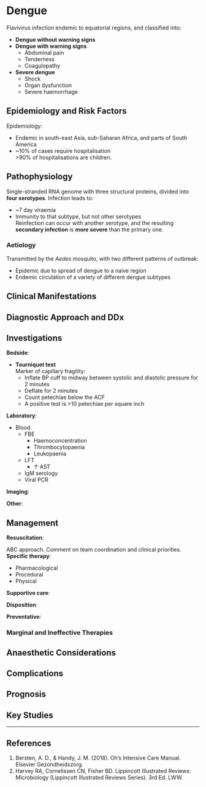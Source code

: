 # Dengue

Flavivirus infection endemic to equatorial regions, and classified into:

* **Dengue without warning signs**
* **Dengue with warning signs**
	* Abdominal pain
	* Tenderness
	* Coagulopathy
* **Severe dengue**
	* Shock
	* Organ dysfunction
	* Severe haemorrhage


## Epidemiology and Risk Factors

Epidemiology:

* Endemic in south-east Asia, sub-Saharan Africa, and parts of South America
* ~10% of cases require hospitalisation\
\>90% of hospitalisations are children.


## Pathophysiology

Single-stranded RNA genome with three structural proteins, divided into **four serotypes**. Infection leads to:

* ~7 day viraemia
* Immunity to that subtype, but not other serotypes\
Reinfection can occur with another serotype, and the resulting **secondary infection** is **more severe** than the primary one.


### Aetiology

Transmitted by the *Aedes* mosquito, with two different patterns of outbreak:

* Epidemic due to spread of dengue to a naive region
* Endemic circulation of a variety of different dengue subtypes

## Clinical Manifestations

## Diagnostic Approach and DDx

## Investigations

**Bedside**:

* **Tourniquet test**\
Marker of capillary fragility:
	* Inflate BP cuff to midway between systolic and diastolic pressure for 2 minutes
	* Deflate for 2 minutes
	* Count petechiae below the ACF
	* A positive test is >10 petechiae per square inch

**Laboratory**:

* Blood
	* FBE
		* Haemoconcentration
		* Thrombocytopaenia
		* Leukopaenia
	* LFT
		* ↑ AST
	* IgM serology
	* Viral PCR
	

**Imaging**:

**Other**:

## Management

**Resuscitation**:\

ABC approach. Comment on team coordination and clinical priorities.
**Specific therapy**:

* Pharmacological
* Procedural
* Physical

**Supportive care**:

**Disposition**:

**Preventative**:


### Marginal and Ineffective Therapies

## Anaesthetic Considerations

## Complications

## Prognosis

## Key Studies


---

## References

1. Bersten, A. D., & Handy, J. M. (2018). Oh’s Intensive Care Manual. Elsevier Gezondheidszorg.
2. Harvey RA, Cornelissen CN, Fisher BD. Lippincott Illustrated Reviews: Microbiology (Lippincott Illustrated Reviews Series). 3rd Ed. LWW.